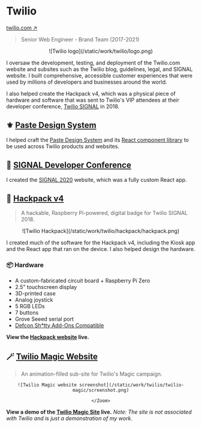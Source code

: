 
# Twilio

<Thick>[twilio.com ↗](https://twilio.com/)</Thick>

> Senior Web Engineer - Brand Team (2017-2021)

<Center className="mx-auto my-8 max-w-md">
	![Twilio logo](/static/work/twilio/logo.png)
</Center>

I oversaw the development, testing, and deployment of the Twilio.com website and subsites such as the Twilio blog, guidelines, legal, and SIGNAL website. I built comprehensive, accessible customer experiences that were used by millions of developers and businesses around the world.

I also helped create the Hackpack v4, which was a physical piece of hardware and software that was sent to Twilio's VIP attendees at their developer conference, [Twilio SIGNAL](https://signal.twilio.com) in 2018.

## ⚜️ [Paste Design System](https://paste.twilio.design)

I helped craft the [Paste Design System](https://paste.twilio.design) and its [React component library](https://paste.twilio.design/components) to be used across Twilio products and websites.

## 🎉 [SIGNAL Developer Conference](https://signal.twilio.com)

I created the [SIGNAL 2020](https://signal.twilio.com) website, which was a fully custom React app.

## 🤖 [Hackpack v4](https://hackpack.cc)

> A hackable, Raspberry Pi-powered, digital badge for Twilio SIGNAL 2018.

<Center className="mx-auto max-w-sm">
    <Zoom>
	![Twilio Hackpack](/static/work/twilio/hackpack/hackpack.png)
    </Zoom>
</Center>

I created much of the software for the Hackpack v4, including the Kiosk app and the React app that ran on the device. I also helped design the hardware.

### 📦 Hardware

- A custom-fabricated circuit board + Raspberry Pi Zero
- 2.5" touchscreen display
- 3D-printed case
- Analog joystick
- 5 RGB LEDs
- 7 buttons
- Grove Seeed serial port
- [Defcon Sh*tty Add-Ons Compatible](https://www.tindie.com/products/lithochasm/corgibutt-sao-badgelife-addon-new-for-sao-v2v169/)

**View the [Hackpack website](https://hackpack.cc) live.**

## 🪄 [Twilio Magic Website](/static/work/twilio/twilio-magic/index.html)

> An animation-filled sub-site for Twilio's Magic campaign.


<Center>
<Zoom>

	![Twilio Magic website screenshot](/static/work/twilio/twilio-magic/screenshot.png)

	</Zoom>
</Center>

**View a demo of the [Twilio Magic Site](/static/work/twilio/twilio-magic/index.html) live.**
_Note: The site is not associated with Twilio and is just a demonstration of my work._
